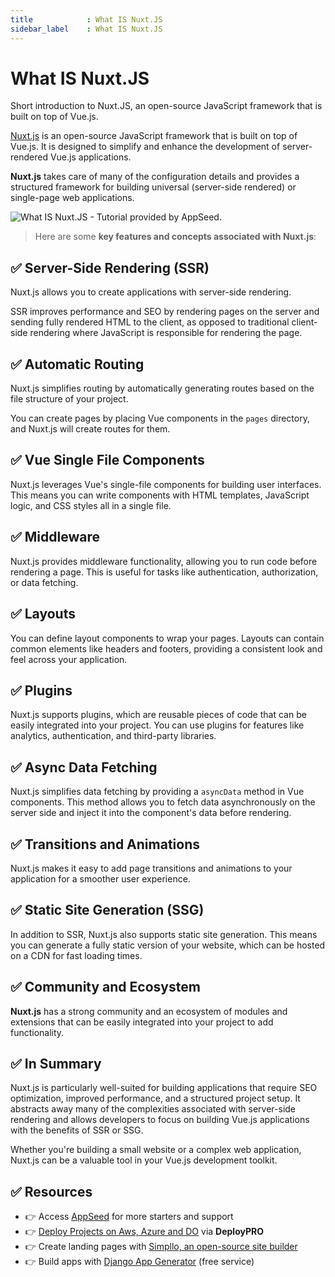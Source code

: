 ```yaml
---
title            : What IS Nuxt.JS 
sidebar_label    : What IS Nuxt.JS
---
```


# What IS Nuxt.JS

<SubHeading>Short introduction to Nuxt.JS, an open-source JavaScript framework that is built on top of Vue.js.</SubHeading>

[Nuxt.js](https://nuxt.com/) is an open-source JavaScript framework that is built on top of Vue.js. It is designed to simplify and enhance the development of server-rendered Vue.js applications. 

**Nuxt.js** takes care of many of the configuration details and provides a structured framework for building universal (server-side rendered) or single-page web applications.

![What IS Nuxt.JS - Tutorial provided by AppSeed.](https://github-production-user-asset-6210df.s3.amazonaws.com/51070104/271188790-fd8cd2f2-25d6-4e6a-877a-b8e26053db3c.jpg)

> Here are some **key features and concepts associated with Nuxt.js**:

## ✅ **Server-Side Rendering (SSR)** 

Nuxt.js allows you to create applications with server-side rendering. 

SSR improves performance and SEO by rendering pages on the server and sending fully rendered HTML to the client, 
as opposed to traditional client-side rendering where JavaScript is responsible for rendering the page.

## ✅ **Automatic Routing** 

Nuxt.js simplifies routing by automatically generating routes based on the file structure of your project. 

You can create pages by placing Vue components in the `pages` directory, and Nuxt.js will create routes for them.

## ✅ **Vue Single File Components** 

Nuxt.js leverages Vue's single-file components for building user interfaces. This means you can write components with HTML templates, JavaScript logic, and CSS styles all in a single file.

## ✅ **Middleware** 

Nuxt.js provides middleware functionality, allowing you to run code before rendering a page. This is useful for tasks like authentication, authorization, or data fetching.

## ✅ **Layouts** 

You can define layout components to wrap your pages. Layouts can contain common elements like headers and footers, providing a consistent look and feel across your application.

## ✅ **Plugins** 

Nuxt.js supports plugins, which are reusable pieces of code that can be easily integrated into your project. You can use plugins for features like analytics, authentication, and third-party libraries.

## ✅ **Async Data Fetching** 

Nuxt.js simplifies data fetching by providing a `asyncData` method in Vue components. 
This method allows you to fetch data asynchronously on the server side and inject it into the component's data before rendering.

## ✅ **Transitions and Animations** 

Nuxt.js makes it easy to add page transitions and animations to your application for a smoother user experience.

## ✅ **Static Site Generation (SSG)** 

In addition to SSR, Nuxt.js also supports static site generation. This means you can generate a fully static version of your website, which can be hosted on a CDN for fast loading times.

## ✅ **Community and Ecosystem** 

**Nuxt.js** has a strong community and an ecosystem of modules and extensions that can be easily integrated into your project to add functionality.

## ✅ In Summary

Nuxt.js is particularly well-suited for building applications that require SEO optimization, improved performance, and a structured project setup. 
It abstracts away many of the complexities associated with server-side rendering and allows developers to focus on building Vue.js applications with the benefits of SSR or SSG. 

Whether you're building a small website or a complex web application, Nuxt.js can be a valuable tool in your Vue.js development toolkit.

## ✅ Resources

- 👉 Access [AppSeed](https://appseed.us/) for more starters and support 
- 👉 [Deploy Projects on Aws, Azure and DO](https://www.docs.deploypro.dev/) via **DeployPRO**
- 👉 Create landing pages with [Simpllo, an open-source site builder](https://www.simpllo.com/)
- 👉 Build apps with [Django App Generator](https://app-generator.dev/django/) (free service)
